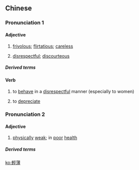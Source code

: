 ==Chinese==
{{zh-forms|s=轻薄}}

===Pronunciation 1===
{{zh-pron
|m=qīngbó
|c=hing1 bok6
|h=pfs=khîn-pho̍k
|mn=xm,qz:kheng-po̍k/xm,qz,tw:khin-po̍h/zz:khin-po̍k
|cat=a,v
}}

====Adjective====
{{zh-adj}}

# [[frivolous]]; [[flirtatious]]; [[careless]]
# {{lb|zh|literary}} [[disrespectful]]; [[discourteous]]

=====Derived terms=====
{{zh-der|輕薄無行|輕薄無知|輕薄無禮}}

====Verb====
{{zh-verb}}

# to [[behave]] in a [[disrespectful]] manner (especially to women)
# {{lb|zh|literary|of currency}} to [[depreciate]]

===Pronunciation 2===
{{zh-pron
|mn=khiaⁿ-po̍h
|cat=a
}}

====Adjective====
{{zh-adj}}

# {{lb|zh|Min Nan}} [[physically]] [[weak]]; in [[poor]] [[health]]

=====Derived terms=====
{{zh-der|輕薄娘}}

[[ko:輕薄]]